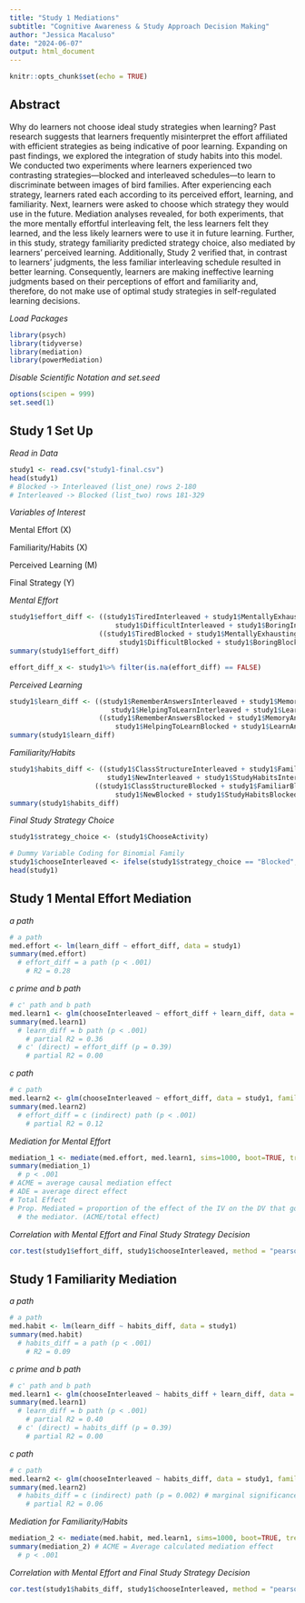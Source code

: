```yaml
---
title: "Study 1 Mediations"
subtitle: "Cognitive Awareness & Study Approach Decision Making"
author: "Jessica Macaluso"
date: "2024-06-07"
output: html_document
---
```


```r
knitr::opts_chunk$set(echo = TRUE)
```

## Abstract

Why do learners not choose ideal study strategies when learning? Past research suggests that learners frequently misinterpret the effort affiliated with efficient strategies as being indicative of poor learning. Expanding on past findings, we explored the integration of study habits into this model. We conducted two experiments where learners experienced two contrasting strategies—blocked and interleaved schedules—to learn to discriminate between images of bird families. After experiencing each strategy, learners rated each according to its perceived effort, learning, and familiarity. Next, learners were asked to choose which strategy they would use in the future. Mediation analyses revealed, for both experiments, that the more mentally effortful interleaving felt, the less learners felt they learned, and the less likely learners were to use it in future learning. Further, in this study, strategy familiarity predicted strategy choice, also mediated by learners’ perceived learning. Additionally, Study 2 verified that, in contrast to learners’ judgments, the less familiar interleaving schedule resulted in better learning. Consequently, learners are making ineffective learning judgments based on their perceptions of effort and familiarity and, therefore, do not make use of optimal study strategies in self-regulated learning decisions.

*Load Packages*
```r
library(psych)
library(tidyverse)
library(mediation)
library(powerMediation)
```

*Disable Scientific Notation and set.seed*
```r
options(scipen = 999)
set.seed(1)
```

## Study 1 Set Up

*Read in Data*
```r
study1 <- read.csv("study1-final.csv")
head(study1)
# Blocked -> Interleaved (list_one) rows 2-180
# Interleaved -> Blocked (list_two) rows 181-329
```

*Variables of Interest*


Mental Effort (X)


Familiarity/Habits (X)


Perceived Learning (M)


Final Strategy (Y)



*Mental Effort*
```r
study1$effort_diff <- ((study1$TiredInterleaved + study1$MentallyExhaustingInterleaved +
                          study1$DifficultInterleaved + study1$BoringInterleaved) / 4) -
                      ((study1$TiredBlocked + study1$MentallyExhaustingBlocked +
                           study1$DifficultBlocked + study1$BoringBlocked) / 4)
summary(study1$effort_diff)

effort_diff_x <- study1%>% filter(is.na(effort_diff) == FALSE)
```

*Perceived Learning*
```r
study1$learn_diff <- ((study1$RememberAnswersInterleaved + study1$MemoryAnswersInterleaved +
                         study1$HelpingToLearnInterleaved + study1$LearnAnswersInterleaved) / 4) - 
                      ((study1$RememberAnswersBlocked + study1$MemoryAnswersBlocked +
                          study1$HelpingToLearnBlocked + study1$LearnAnswersBlocked) /4 )
summary(study1$learn_diff)
```

*Familiarity/Habits*
```r
study1$habits_diff <- ((study1$ClassStructureInterleaved + study1$FamiliarInterleaved +
                        study1$NewInterleaved + study1$StudyHabitsInterleaved) / 4) -
                     ((study1$ClassStructureBlocked + study1$FamiliarBlocked +
                          study1$NewBlocked + study1$StudyHabitsBlocked)/ 4)
summary(study1$habits_diff)
```

*Final Study Strategy Choice*
```r
study1$strategy_choice <- (study1$ChooseActivity)

# Dummy Variable Coding for Binomial Family
study1$chooseInterleaved <- ifelse(study1$strategy_choice == "Blocked", 0, 1)
head(study1)
```

## Study 1 Mental Effort Mediation

*a path*
```r
# a path
med.effort <- lm(learn_diff ~ effort_diff, data = study1)
summary(med.effort)
  # effort_diff = a path (p < .001)
    # R2 = 0.28
```

*c prime and b path*
```r
# c' path and b path
med.learn1 <- glm(chooseInterleaved ~ effort_diff + learn_diff, data = study1, family=binomial)
summary(med.learn1)
  # learn_diff = b path (p < .001)
    # partial R2 = 0.36
  # c' (direct) = effort_diff (p = 0.39)
    # partial R2 = 0.00
```

*c path*
```r
# c path
med.learn2 <- glm(chooseInterleaved ~ effort_diff, data = study1, family=binomial)
summary(med.learn2)
  # effort_diff = c (indirect) path (p < .001)
    # partial R2 = 0.12
```

*Mediation for Mental Effort*
```r
mediation_1 <- mediate(med.effort, med.learn1, sims=1000, boot=TRUE, treat = "effort_diff", mediator = "learn_diff")
summary(mediation_1)
  # p < .001
# ACME = average causal mediation effect
# ADE = average direct effect
# Total Effect 
# Prop. Mediated = proportion of the effect of the IV on the DV that goes through
  # the mediator. (ACME/total effect)
```

*Correlation with Mental Effort and Final Study Strategy Decision*
```r
cor.test(study1$effort_diff, study1$chooseInterleaved, method = "pearson") # r = -.26 (p<.0001)
```

## Study 1 Familiarity Mediation

*a path*
```r
# a path
med.habit <- lm(learn_diff ~ habits_diff, data = study1)
summary(med.habit)
  # habits_diff = a path (p < .001)
    # R2 = 0.09
```

*c prime and b path*
```r
# c' path and b path
med.learn1 <- glm(chooseInterleaved ~ habits_diff + learn_diff, data = study1, family=binomial)
summary(med.learn1)
  # learn_diff = b path (p < .001)
    # partial R2 = 0.40
  # c' (direct) = habits_diff (p = 0.39)
    # partial R2 = 0.00
```

*c path*
```r
# c path
med.learn2 <- glm(chooseInterleaved ~ habits_diff, data = study1, family=binomial)
summary(med.learn2)
  # habits_diff = c (indirect) path (p = 0.002) # marginal significance
    # partial R2 = 0.06
```

*Mediation for Familiarity/Habits*
```r
mediation_2 <- mediate(med.habit, med.learn1, sims=1000, boot=TRUE, treat = "habits_diff", mediator = "learn_diff")
summary(mediation_2) # ACME = Average calculated mediation effect 
  # p < .001
```

*Correlation with Mental Effort and Final Study Strategy Decision*
```r
cor.test(study1$habits_diff, study1$chooseInterleaved, method = "pearson") # r = .18 (p=.001)
```
